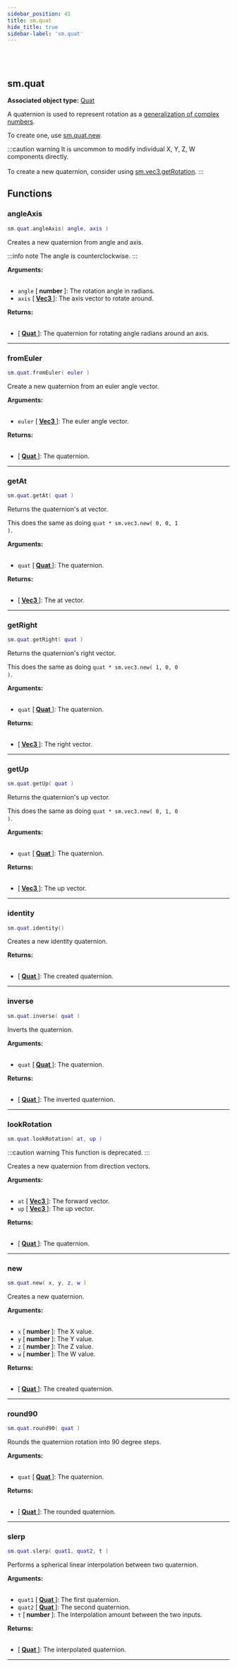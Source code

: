 ```yaml
---
sidebar_position: 41
title: sm.quat
hide_title: true
sidebar-label: 'sm.quat'
---
```


<br></br>

## sm.quat

**Associated object type:** [Quat](/docs/game_script_env/userdata/Quat)

A quaternion is used to represent rotation as a [generalization of complex numbers](https://en.wikipedia.org/wiki/Quaternion).

To create one, use [sm.quat.new](#new).

:::caution warning
It is uncommon to modify individual X, Y, Z, W components directly. <br></br>
To create a new quaternion, consider using [sm.vec3.getRotation](/docs/game_script_env/static_functions/sm.vec3#getrotation).
:::

## Functions

### angleAxis

```lua
sm.quat.angleAxis( angle, axis )
```

Creates a new quaternion from angle and axis.

:::info note
The angle is counterclockwise.
:::

<strong>Arguments:</strong> <br></br>

- <code>angle</code> [<strong> number </strong>]: The rotation angle in radians.
- <code>axis</code> [<strong> <a href="/docs/game_script_env/userdata/Vec3"> Vec3 </a> </strong>]: The axis vector to rotate around.

<strong>Returns:</strong> <br></br>

- [<strong> <a href="/docs/game_script_env/userdata/Quat"> Quat </a> </strong>]: The quaternion for rotating angle radians around an axis.

---

### fromEuler

```lua
sm.quat.fromEuler( euler )
```

Create a new quaternion from an euler angle vector.

<strong>Arguments:</strong> <br></br>

- <code>euler</code> [<strong> <a href="/docs/game_script_env/userdata/Vec3"> Vec3 </a> </strong>]: The euler angle vector.

<strong>Returns:</strong> <br></br>

- [<strong> <a href="/docs/game_script_env/userdata/Quat"> Quat </a> </strong>]: The quaternion.

---

### getAt

```lua
sm.quat.getAt( quat )
```

Returns the quaternion's at vector.

This does the same as doing <code>quat * sm.vec3.new( 0, 0, 1 )</code>.

<strong>Arguments:</strong> <br></br>

- <code>quat</code> [<strong> <a href="/docs/game_script_env/userdata/Quat"> Quat </a> </strong>]: The quaternion.

<strong>Returns:</strong> <br></br>

- [<strong> <a href="/docs/game_script_env/userdata/Vec3"> Vec3 </a> </strong>]: The at vector.

---

### getRight

```lua
sm.quat.getRight( quat )
```

Returns the quaternion's right vector.

This does the same as doing <code>quat * sm.vec3.new( 1, 0, 0 )</code>.

<strong>Arguments:</strong> <br></br>

- <code>quat</code> [<strong> <a href="/docs/game_script_env/userdata/Quat"> Quat </a> </strong>]: The quaternion.

<strong>Returns:</strong> <br></br>

- [<strong> <a href="/docs/game_script_env/userdata/Vec3"> Vec3 </a> </strong>]: The right vector.

---

### getUp

```lua
sm.quat.getUp( quat )
```

Returns the quaternion's up vector.

This does the same as doing <code>quat * sm.vec3.new( 0, 1, 0 )</code>.

<strong>Arguments:</strong> <br></br>

- <code>quat</code> [<strong> <a href="/docs/game_script_env/userdata/Quat"> Quat </a> </strong>]: The quaternion.

<strong>Returns:</strong> <br></br>

- [<strong> <a href="/docs/game_script_env/userdata/Vec3"> Vec3 </a> </strong>]: The up vector.

---

### identity

```lua
sm.quat.identity()
```

Creates a new identity quaternion.

<strong>Returns:</strong> <br></br>

- [<strong> <a href="/docs/game_script_env/userdata/Quat"> Quat </a> </strong>]: The created quaternion.

---

### inverse

```lua
sm.quat.inverse( quat )
```

Inverts the quaternion.

<strong>Arguments:</strong> <br></br>

- <code>quat</code> [<strong> <a href="/docs/game_script_env/userdata/Quat"> Quat </a> </strong>]: The quaternion.

<strong>Returns:</strong> <br></br>

- [<strong> <a href="/docs/game_script_env/userdata/Quat"> Quat </a> </strong>]: The inverted quaternion.

---

### lookRotation

```lua
sm.quat.lookRotation( at, up )
```

:::caution warning
This function is deprecated.
:::

Creates a new quaternion from direction vectors.

<strong>Arguments:</strong> <br></br>

- <code>at</code> [<strong> <a href="/docs/game_script_env/userdata/Vec3"> Vec3 </a> </strong>]: The forward vector.
- <code>up</code> [<strong> <a href="/docs/game_script_env/userdata/Vec3"> Vec3 </a> </strong>]: The up vector.

<strong>Returns:</strong> <br></br>

- [<strong> <a href="/docs/game_script_env/userdata/Quat"> Quat </a> </strong>]: The quaternion.

---

### new

```lua
sm.quat.new( x, y, z, w )
```

Creates a new quaternion.

<strong>Arguments:</strong> <br></br>

- <code>x</code> [<strong> number </strong>]: The X value.
- <code>y</code> [<strong> number </strong>]: The Y value.
- <code>z</code> [<strong> number </strong>]: The Z value.
- <code>w</code> [<strong> number </strong>]: The W value.

<strong>Returns:</strong> <br></br>

- [<strong> <a href="/docs/game_script_env/userdata/Quat"> Quat </a> </strong>]: The created quaternion.

---

### round90

```lua
sm.quat.round90( quat )
```

Rounds the quaternion rotation into 90 degree steps.

<strong>Arguments:</strong> <br></br>

- <code>quat</code> [<strong> <a href="/docs/game_script_env/userdata/Quat"> Quat </a> </strong>]: The quaternion.

<strong>Returns:</strong> <br></br>

- [<strong> <a href="/docs/game_script_env/userdata/Quat"> Quat </a> </strong>]: The rounded quaternion.

---

### slerp

```lua
sm.quat.slerp( quat1, quat2, t )
```

Performs a spherical linear interpolation between two quaternion.

<strong>Arguments:</strong> <br></br>

- <code>quat1</code> [<strong> <a href="/docs/game_script_env/userdata/Quat"> Quat </a> </strong>]: The first quaternion.
- <code>quat2</code> [<strong> <a href="/docs/game_script_env/userdata/Quat"> Quat </a> </strong>]: The second quaternion.
- <code>t</code> [<strong> number </strong>]: The Interpolation amount between the two inputs.

<strong>Returns:</strong> <br></br>

- [<strong> <a href="/docs/game_script_env/userdata/Quat"> Quat </a> </strong>]: The interpolated quaternion.

---